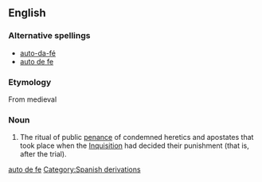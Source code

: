 {{wikipedia}}
==English==

===Alternative spellings===
* [[auto-da-fé]]
* [[auto de fe]]

===Etymology===

From medieval {{etyl|es}} {{term|lang=es|auto de fé||act of faith}}

===Noun===
{{infl|en|noun|auto de fé}}

# The ritual of public [[penance]] of condemned heretics and apostates that took place when the [[inquisition|Inquisition]] had decided their punishment (that is, after the trial). 

[[Category:English words spelled with diacritics|auto de fe]]
[[Category:Spanish derivations]]
